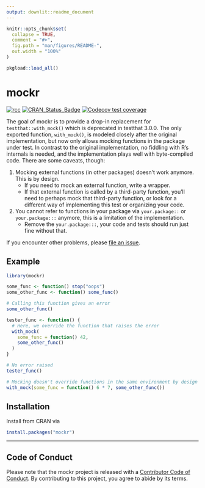 ```yaml
---
output: downlit::readme_document
---
```


<!-- README.md is generated from README.Rmd. Please edit that file -->

```r
knitr::opts_chunk$set(
  collapse = TRUE,
  comment = "#>",
  fig.path = "man/figures/README-",
  out.width = "100%"
)

pkgload::load_all()
```

# mockr

<!-- badges: start -->
[![rcc](https://github.com/krlmlr/mockr/workflows/rcc/badge.svg)](https://github.com/krlmlr/mockr/actions)
[![CRAN_Status_Badge](http://www.r-pkg.org/badges/version/mockr)](https://cran.r-project.org/package=mockr)
[![Codecov test coverage](https://codecov.io/gh/krlmlr/mockr/branch/master/graph/badge.svg)](https://codecov.io/gh/krlmlr/mockr?branch=master)
<!-- badges: end -->


The goal of mockr is to provide a drop-in replacement for `testthat::with_mock()` which is deprecated in testthat 3.0.0.
The only exported function, `with_mock()`, is modeled closely after the original implementation, but now only allows mocking functions in the package under test.
In contrast to the original implementation, no fiddling
with R's internals is needed, and the implementation plays well with byte-compiled code.
There are some caveats, though:

1. Mocking external functions (in other packages) doesn't work anymore. This is by design.
    - If you need to mock an external function, write a wrapper.
    - If that external function is called by a third-party function, you'll need to perhaps mock that third-party function, or look for a different way of implementing this test or organizing your code.
2. You cannot refer to functions in your package via `your.package::` or `your.package:::` anymore, this is a limitation of the implementation.
    - Remove the `your.package:::`, your code and tests should run just fine without that.

If you encounter other problems, please [file an issue](https://github.com/krlmlr/mockr/issues).

## Example

```r
library(mockr)

some_func <- function() stop("oops")
some_other_func <- function() some_func()

# Calling this function gives an error
some_other_func()

tester_func <- function() {
  # Here, we override the function that raises the error
  with_mock(
    some_func = function() 42,
    some_other_func()
  )
}

# No error raised
tester_func()

# Mocking doesn't override functions in the same environment by design
with_mock(some_func = function() 6 * 7, some_other_func())
```

## Installation

Install from CRAN via

```r
install.packages("mockr")
```

---

## Code of Conduct

Please note that the mockr project is released with a [Contributor Code of Conduct](https://krlmlr.github.io/mockr/CODE_OF_CONDUCT.html). By contributing to this project, you agree to abide by its terms.
